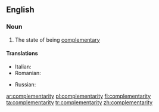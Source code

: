 ==English==

===Noun===
{{wikipedia}}
{{en-noun|~|complementarities}}

# The state of being [[complementary]]

====Translations====
{{trans-top|complementarity}}
* Italian: {{t|it|complementarità|f}}
* Romanian: {{t|ro|complementaritate|f}}
{{trans-mid}}
* Russian: {{t+|ru|взаимозаменяемость|n|tr=vzaimozamenyaemos't'|sc=Cyrl}}
{{trans-bottom}}

[[ar:complementarity]]
[[pl:complementarity]]
[[fi:complementarity]]
[[ta:complementarity]]
[[tr:complementarity]]
[[zh:complementarity]]